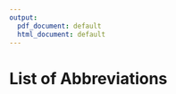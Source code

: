 ```yaml
---
output:
  pdf_document: default
  html_document: default
---
```

# List of Abbreviations {-}

\begin{tabular}{rp{0.2cm}lp{1cm}rp{0.2cm}l}
    AKT & & Protein kinase B \\
    AUC & & Area under curve \\
    BCR & & B-cell receptor \\
    BH & & Benjamini-Hochberg \\
    BTK & & Bruton’s tyrosine kinase \\
    CDF & & Cumulative Distribution Function \\
    CLL & & Chronic lymphocytic leukemia \\
    CNV & & Copy number variation \\
    CpG ODN & & CpG oligodeoxynucleotides \\
    ERK/MAPK signalling & & Mitogen-activated protein kinase signalling \\
    FBS & & Fetal bovine serum \\
    FDR & & False discovery rate \\
    GSEA & & Gene set enrichment analysis  \\
    Ig & & Immunoglobulin \\
    IGHV & & Immunoglobulin heavy chain variable region \\
    IL & & Interleukin \\
    JAK & & Janus kinase \\
    M-CLL & & CLL with somatic hypermutations in IGHV loci \\
    NF$\kappa$B & & Nuclear factor kappa-light-chain-enhancer of activated B cells \\
    NOTCH & & Neurogenic locus notch  \\
    OS & & Overall survival \\
    PBMC & & Peripheral blood mononuclear cells \\
    PCA & & Principal component analysis \\
    PI3K & & Phosphoinositide 3-kinase \\
    U-CLL & & CLL without somatic hypermutations in IGHV loci \\
    TGF$\beta$ & & Transforming growth factor $\beta$ \\
    TF & & Transcription factor \\
    TLR & & Toll-like receptor \\ 
    TSS & & Transcription start site \\
    TTT & & Time to next treatment \\
    SF3B1 & & Splicing factor 3B subunit 1 \\
    STAT & & Signal transducer and activator of transcription \\
    SYK & & Spleen tyrosine kinase \\
    VST & & Variance Stabilising Transformation \\
    WT & & Wild type \\
    ZAP70 & & Tyrosine-protein kinase ZAP-70 \\

    
   
\end{tabular}
